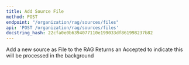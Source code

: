 ```yaml
---
title: Add Source File
method: POST
endpoint: "/organization/rag/sources/files"
api: 'POST /organization/rag/sources/files'
docstring_hash: 22cfa0e0b6394077110e199033df861998237b82
---
```


Add a new source as File to the RAG
Returns an Accepted to indicate this will be processed in the background
